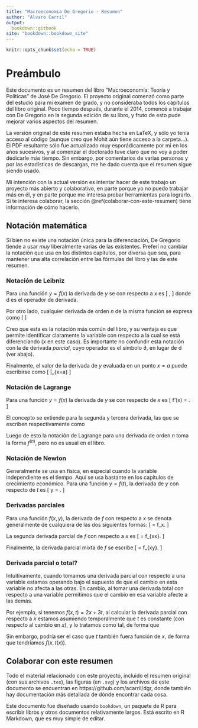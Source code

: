 ```yaml
---
title: "Macroeconomia De Gregorio - Resumen"
author: "Alvaro Carril"
output:
  bookdown::gitbook
site: "bookdown::bookdown_site"
---
```


```r
knitr::opts_chunk$set(echo = TRUE)
```

# Preámbulo {-}

Este documento es un resumen del libro "Macroeconomía: Teoría y Políticas" de José De Gregorio. El proyecto original comenzó como parte del estudio para mi examen de grado, y no consideraba todos los capítulos del libro original. Poco tiempo después, durante el 2014, comencé a trabajar con De Gregorio en la segunda edición de su libro, y fruto de esto pude mejorar varios aspectos del resumen.

La versión original de este resumen estaba hecha en LaTeX, y sólo yo tenía acceso al código (aunque creo que Mohit aún tiene acceso a la carpeta...). El PDF resultante sólo fue actualizado muy esporádicamente por mi en los años sucesivos, y al comenzar el doctorado tuve claro que no voy a poder dedicarle más tiempo. Sin embargo, por comentarios de varias personas y por las estadísticas de descargas, me he dado cuenta que el resumen sigue siendo usado. 

Mi intención con la actual versión es intentar hacer de este trabajo un proyecto más abierto y colaborativo, en parte porque yo no puedo trabajar más en él, y en parte porque me interesa probar herramientas para lograrlo. Si te interesa colaborar, la sección \@ref(colaborar-con-este-resumen) tiene información de cómo hacerlo.


## Notación matemática

Si bien no existe una notación única para la diferenciación, De Gregorio tiende a usar *muy* liberalmente varias de las existentes. Preferí no cambiar la notación que usa en los distintos capítulos, por diversa que sea, para mantener una alta correlación entre las fórmulas del libro y las de este resumen.


### Notación de Leibniz

Para una función $y=f(x)$ la derivada de  $y$ se con respecto a $x$ es
\[
\frac{\mathrm{d}y}{\mathrm{d}x},
\]
donde $\mathrm{d}$ es el operador de derivada.\footnote{En estricto rigor, el operador matemático para la derivada debería ser una <<$\mathrm{d}$>> \emph{no} italizada, es decir, que la derivada se debería escribir $\frac{\mathrm{d}y}{\mathrm{d}x}$. Esto está definido como estándar ISO en \href{http://www.tug.org/TUGboat/Articles/tb18-1/tb54becc.pdf}{``Typesetting Mathematics for Science and Technology to ISO 31/XI''}.}

Por otro lado, cualquier derivada de orden $n$ de la misma función se expresa como
\[
\frac{\mathrm{d}{^ny}}{\mathrm{d}x^n}
\]

Creo que esta es la notación más común del libro, y su ventaja es que permite identificar claramente la variable con respecto a la cual se está diferenciando ($x$ en este caso). Es importante no confundir esta notación con la de derivada *parcial*, cuyo operador es el símbolo $\partial$, en lugar de $\mathrm{d}$ (ver abajo).

Finalmente, el valor de la derivada de $y$ evaluada en un punto $x=a$ puede escribirse como
\[
\frac{\mathrm{d}y}{\mathrm{d}x}\bigg|_{x=a}
\]


### Notación de Lagrange

Para una función $y=f(x)$ la derivada de  $y$ se con respecto de $x$ es
\[
f'(x) = \frac{\mathrm{d}y}{\mathrm{d}x}.
\]

El concepto se extiende para la segunda y tercera derivada, las que se escriben respectivamente como
\begin{align*}
f''(x) &= \frac{\mathrm{d}{^2y}}{\mathrm{d}x^3} \\ 
f'''(x) &= \frac{\mathrm{d}{^2y}}{\mathrm{d}x^3}.
\end{align*}

Luego de esto la notación de Lagrange para una derivada de orden $n$ toma la forma $f^{(n)}$, pero no es usual en el libro.

### Notación de Newton

Generalmente se usa en física, en especial cuando la variable independiente es el tiempo. Aquí se usa bastante en los capítulos de crecimiento económico. Para una función $y=f(t)$, la derivada de $y$ con respecto de $t$ es
\[
\dot y =  \frac{\mathrm{d}y}{\mathrm{d}t}.
\]

### Derivadas parciales

Para una función $f(x,y)$, la derivada \emph{parcial} de $f$ con respecto a $x$ se denota generalmente de cualquiera de las dos siguientes formas:
\[
\frac{\partial f}{\partial x} = f_x.
\]

La segunda derivada parcial de $f$ con respecto a $x$ es
\[
\frac{\partial^2f}{\partial x^2} = f_{xx}.
\]

Finalmente, la derivada parcial mixta de $f$ se escribe
\[
\frac{\partial^2f}{\partial xy} = f_{xy}.
\]



### Derivada parcial o total?

Intuitivamente, cuando tomamos una derivada parcial con respecto a una variable estamos operando bajo el supuesto de que el cambio en esta variable no afecta a las otras. En cambio, al tomar una derivada total con respecto a una variable permitimos que el cambio en esa variable afecte a las demás.

Por ejemplo, si tenemos $f(x,t)=2x+3t$, al calcular la derivada parcial con respecto a $x$ estamos asumiendo temporalmente que $t$ es constante (con respecto al cambio en $x$), y lo tratamos como tal, de forma que
\begin{equation*}
  \frac{\partial f}{\partial x} = 2.
\end{equation*}

Sin embargo, podría ser el caso que $t$ también fuera función de $x$, de forma que tendríamos $f(x,t(x))$.





## Colaborar con este resumen

Todo el material relacionado con este proyecto, incluido el resumen original (con sus archivos `.tex`), las figuras (en `.svg`) y los archivos de este documento se encuentran en https://github.com/acarril/dgr, donde también hay documentación más detallada de dónde encontrar cada cosa.

Este documento fue diseñado usando `bookdown`, un paquete de R para escribir libros y otros documentos relativamente largos. Está escrito en R Markdown, que es muy simple de editar.